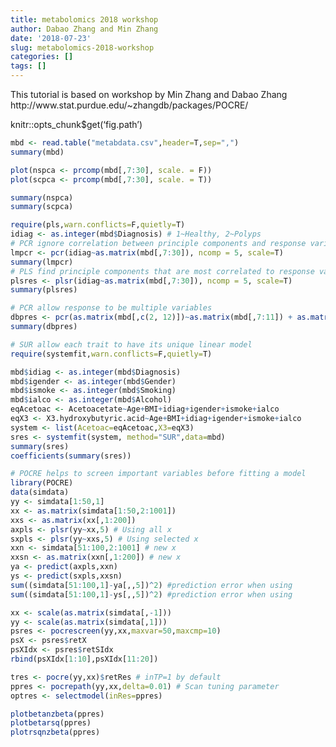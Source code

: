 ---
title: metabolomics 2018 workshop
author: Dabao Zhang and Min Zhang
date: '2018-07-23'
slug: metabolomics-2018-workshop
categories: []
tags: []
---

This tutorial is based on workshop by Min Zhang and Dabao Zhang
http://www.stat.purdue.edu/~zhangdb/packages/POCRE/

knitr::opts_chunk$get('fig.path')

```{r eval=TRUE, echo=TRUE}
mbd <- read.table("metabdata.csv",header=T,sep=",")
summary(mbd)
```

```{r eval=TRUE, echo=TRUE}
plot(nspca <- prcomp(mbd[,7:30], scale. = F))
plot(scpca <- prcomp(mbd[,7:30], scale. = T))
```
```{r eval=TRUE, echo=TRUE}
summary(nspca)
summary(scpca)
```

```{r eval=TRUE, echo=TRUE}
require(pls,warn.conflicts=F,quietly=T)
idiag <- as.integer(mbd$Diagnosis) # 1~Healthy, 2~Polyps
# PCR ignore correlation between principle components and response variable
lmpcr <- pcr(idiag~as.matrix(mbd[,7:30]), ncomp = 5, scale=T)
summary(lmpcr)
# PLS find principle components that are most correlated to response variable
plsres <- plsr(idiag~as.matrix(mbd[,7:30]), ncomp = 5, scale=T)
summary(plsres)
```

```{r eval=TRUE, echo=TRUE}
# PCR allow response to be multiple variables
dbpres <- pcr(as.matrix(mbd[,c(2, 12)])~as.matrix(mbd[,7:11]) + as.matrix(mbd[,13:30]),5)
summary(dbpres)
```


```{r eval=TRUE, echo=TRUE}
# SUR allow each trait to have its unique linear model
require(systemfit,warn.conflicts=F,quietly=T)

mbd$idiag <- as.integer(mbd$Diagnosis)
mbd$igender <- as.integer(mbd$Gender)
mbd$ismoke <- as.integer(mbd$Smoking)
mbd$ialco <- as.integer(mbd$Alcohol)
eqAcetoac <- Acetoacetate~Age+BMI+idiag+igender+ismoke+ialco
eqX3 <- X3.hydroxybutyric.acid~Age+BMI+idiag+igender+ismoke+ialco
system <- list(Acetoac=eqAcetoac,X3=eqX3)
sres <- systemfit(system, method="SUR",data=mbd)
summary(sres)
coefficients(summary(sres))

```


```{r eval=TRUE, echo=TRUE}
# POCRE helps to screen important variables before fitting a model
library(POCRE)
data(simdata)
yy <- simdata[1:50,1]
xx <- as.matrix(simdata[1:50,2:1001])
xxs <- as.matrix(xx[,1:200])
axpls <- plsr(yy~xx,5) # Using all x
sxpls <- plsr(yy~xxs,5) # Using selected x
xxn <- simdata[51:100,2:1001] # new x
xxsn <- as.matrix(xxn[,1:200]) # new x
ya <- predict(axpls,xxn)
ys <- predict(sxpls,xxsn)
sum((simdata[51:100,1]-ya[,,5])^2) #prediction error when using
sum((simdata[51:100,1]-ys[,,5])^2) #prediction error when using

xx <- scale(as.matrix(simdata[,-1]))
yy <- scale(as.matrix(simdata[,1]))
psres <- pocrescreen(yy,xx,maxvar=50,maxcmp=10)
psX <- psres$retX
psXIdx <- psres$retSIdx
rbind(psXIdx[1:10],psXIdx[11:20])

tres <- pocre(yy,xx)$retRes # inTP=1 by default
ppres <- pocrepath(yy,xx,delta=0.01) # Scan tuning parameter
optres <- selectmodel(inRes=ppres)

plotbetanzbeta(ppres)
plotbetarsq(ppres)
plotrsqnzbeta(ppres)

```